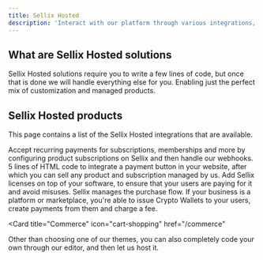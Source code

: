 ```yaml
---
title: Sellix Hosted
description: 'Interact with our platform through various integrations, but let us handle the rest'
---
```


## What are Sellix Hosted solutions

Sellix Hosted solutions require you to write a few lines of code, but once that is done we will handle everything else for you. Enabling just the perfect mix of customization and managed products.

## Sellix Hosted products

This page contains a list of the Sellix Hosted integrations that are available.

<CardGroup cols={2}>
  <Card
    title="Subscriptions"
    icon="arrow-progress"
    href="/subscriptions"
  >
    Accept recurring payments for subscriptions, memberships and more by configuring product subscriptions on Sellix and then handle our webhooks.
  </Card>
  <Card
    title="Embed"
    icon="html5"
    href="/embed"
  >
    5 lines of HTML code to integrate a payment button in your website, after which you can sell any product and subscription managed by us.
  </Card>
  <Card
    title="Licenses"
    icon="key-skeleton"
    href="/licenses"
  >
    Add Sellix licenses on top of your software, to ensure that your users are paying for it and avoid misuses. Sellix manages the purchase flow.
  </Card>
  <Card
    title="Platforms"
    icon="layer-group"
    href="/platforms"
  >
    If your business is a platform or marketplace, you're able to issue Crypto Wallets to your users, create payments from them and charge a fee.
  </Card>
</CardGroup>

<Card
  title="Commerce"
  icon="cart-shopping"
  href="/commerce"
>
  Other than choosing one of our themes, you can also completely code your own through our editor, and then let us host it.
</Card>